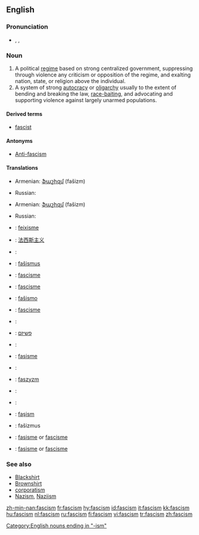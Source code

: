 {{wikipedia}}
==English==

===Pronunciation===
* {{enPR|făsh'ĭz(ə)m}}, {{IPA|/ˈfæʃɪz(ə)m/}}, {{SAMPA|/"f{SIz(@)m/}}

===Noun===
{{en-noun}}

# A political [[regime]] based on strong centralized government, suppressing through violence any criticism or opposition of the regime, and exalting nation, state, or religion above the individual.
# A system of strong [[autocracy]] or [[oligarchy]] usually to the extent of bending and breaking the law, [[race-baiting]], and advocating and supporting violence against largely unarmed populations.

====Derived terms====
*[[fascist]]

====Antonyms====
* [[Anti-fascism]]

====Translations====
{{trans-top|political regime}}
*Armenian: [[ֆաշիզմ]] (fašizm)
{{trans-mid}}
* Russian: {{t+|ru|фашизм|f|tr=fašizm|sc=Cyrl}}
{{trans-bottom}}

{{trans-top|system of strong autocracy or oligarchy}}
*Armenian: [[ֆաշիզմ]] (fašizm)
{{trans-mid}}
* Russian: {{t+|ru|фашизм|f|tr=fašizm|sc=Cyrl}}
{{trans-bottom}}
{{checktrans-top}}

*{{ttbc|Catalan}}: [[feixisme]] {{m}}
*{{ttbc|Chinese}}: [[法西斯主义]]
*{{ttbc|Croatian}}: {{t-|hr|fašizam|m}}
*{{ttbc|Czech}}: [[fašismus]] {{m}}
*{{ttbc|Danish}}: [[fascisme]] {{c}}
*{{ttbc|Dutch}}: [[fascisme]] {{n}}
*{{ttbc|Esperanto}}: [[faŝismo]]
*{{ttbc|French}}: [[fascisme]] {{m}}
*{{ttbc|German}}: {{t+|de|Faschismus|m}}
*{{ttbc|Hebrew}}: [[פשיזם]]
*{{ttbc|Icelandic}}: {{t-|is|fasismi|m}}
*{{ttbc|Indonesian}}: [[fasisme]]
*{{ttbc|Italian}}: {{t+|it|fascismo|m}}
{{trans-mid}}
*{{ttbc|Polish}}: [[faszyzm]] {{m}}
*{{ttbc|Spanish}}: {{t+|es|fascismo|m}}
*{{ttbc|Swedish}}: {{t-|sv|fascism|c}}
*{{ttbc|Turkish}}: [[faşism]]
*{{ttbc|Slovak}}: fašizmus
*{{ttbc|Norwegian (nynorsk)}}: [[fasisme]] or [[fascisme]]
*{{ttbc|Norwegian (bokmål)}}: [[fasisme]] or [[fascisme]]
{{trans-bottom}}
[[Category:English nouns ending in "-ism"]]

===See also===
<!-- which of these should really be capitalised? -->
*[[Blackshirt]]
*[[Brownshirt]]
*[[corporatism]]
*[[Nazism]], [[Naziism]]

[[zh-min-nan:fascism]]
[[fr:fascism]]
[[hy:fascism]]
[[id:fascism]]
[[it:fascism]]
[[kk:fascism]]
[[hu:fascism]]
[[nl:fascism]]
[[ru:fascism]]
[[fi:fascism]]
[[vi:fascism]]
[[tr:fascism]]
[[zh:fascism]]